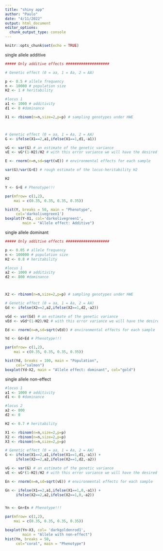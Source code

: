 ```yaml
---
title: "shiny app"
author: "Paulo"
date: "4/11/2022"
output: html_document
editor_options: 
  chunk_output_type: console
---
```


```r
knitr::opts_chunk$set(echo = TRUE)
```


single allele additive

```r
##### Only additive effects ####################

# Genetic effect (0 = aa, 1 = Aa, 2 = AA)

p <- 0.5 # allele frequency 
n <- 10000 # population size
H2 <- 1 # heritability

#locus 1
a1 <- 1000 # additivity
d1 <- 0 #dominance

X1 <- rbinom(n=n,size=2,p=p) # sampling genotypes under HWE



# Genetic effect (0 = aa, 1 = Aa, 2 = AA)
G <- ifelse(X1==2,a1,ifelse(X1==1,d1,-a1)) 

vG <- var(G) # an estimate of the genetic variance
vE <- vG*(1-H2)/H2 # with this error variance we will have the desired 

E <- rnorm(n=n,sd=sqrt(vE)) # environmental effects for each sample

var(G)/var(G+E) # rough estimate of the locus-heritability H2  

H2

Y <- G+E # Phenotype!!!

par(mfrow= c(1,2), 
    mai = c(0.35, 0.35, 0.35, 0.35))

hist(Y, breaks = 50, main = "Phenotype",
     col='darkolivegreen1')
boxplot(Y~X1, col='darkolivegreen1',
        main = "Allele effect: Additive")
```


single allele dominant

```r
##### Only additive effects ####################

p <- 0.05 # allele frequency 
n <- 100000 # population size
H2 <- 0.8 # heritability

#locus 1
a2 <- 1000 # additivity
d2 <- 800 #dominance



X2 <- rbinom(n=n,size=2,p=p) # sampling genotypes under HWE

# Genetic effect (0 = aa, 1 = Aa, 2 = AA)
Gd <- ifelse(X2==2,a2,ifelse(X2==1,d2,-a2)) 

vGd <- var(Gd) # an estimate of the genetic variance
vEd <- vGd*(1-H2)/H2 # with this error variance we will have the desired 

Ed <- rnorm(n=n,sd=sqrt(vEd)) # environmental effects for each sample

Yd <- Gd+Ed # Phenotype!!!

par(mfrow= c(1,2), 
    mai = c(0.35, 0.35, 0.35, 0.35))

hist(Yd, breaks = 100, main = "Population",
     col="salmon")
boxplot(Yd~X2, main = "Allele effect: dominant", col="gold")
```



single allele non-effect

```r
#locus 1
a1 <- 1000 # additivity
d1 <- 0 #dominance

#locus 2
a2 <- 800
d2 <- 0

H2 <- 0.7 # heritability

X1 <- rbinom(n=n,size=2,p=p) 
X2 <- rbinom(n=n,size=2,p=p) 
X3 <- rbinom(n=n,size=2,p=p) 

# Genetic effect (0 = aa, 1 = Aa, 2 = AA)
G <- ifelse(X1==2,a1,ifelse(X1==1,d1,-a1)) +
     ifelse(X2==2,a2,ifelse(X2==1,d2,-a2)) 

vG <- var(G) # an estimate of the genetic variance
vE <- vG*(1-H2)/H2 # with this error variance we will have the desired 

En <- rnorm(n=n,sd=sqrt(vE)) # environmental effects for each sample

Gn <- ifelse(X1==2,a1,ifelse(X1==1,0,-a1)) +
     ifelse(X2==2,a2,ifelse(X2==1,0,-a2))


Yn <- Gn+En # Phenotype!!!

par(mfrow= c(1,2), 
    mai = c(0.35, 0.35, 0.35, 0.35))

boxplot(Yn~X3, col= 'darkgoldenrod1',
        main = "Allele with non-effect")
hist(Yn, breaks = 50, 
     col="coral", main = "Phenotype")

```
